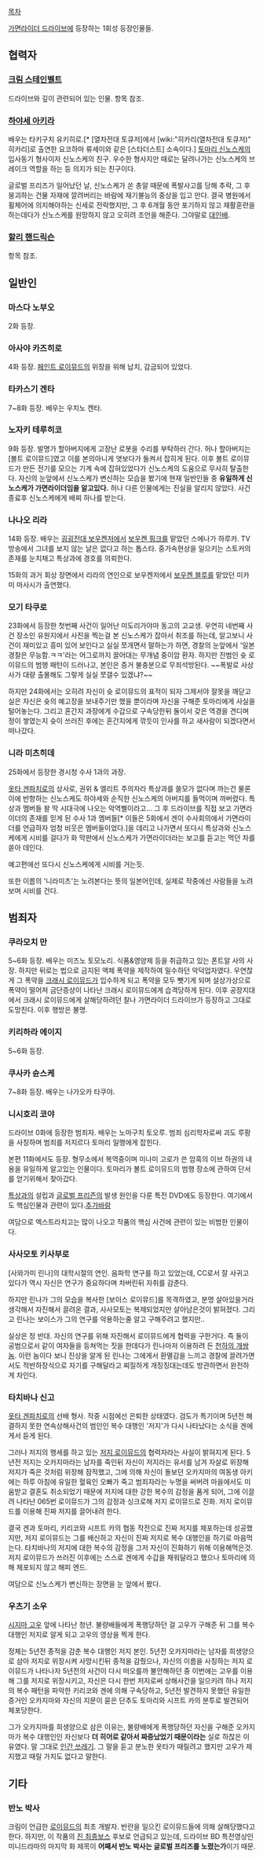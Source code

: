 [[목차]]

[[가면라이더 드라이브]]에 등장하는 1회성 등장인물들.
== 협력자 ==
=== [[크림 스테인벨트]] ===
드라이브와 깊이 관련되어 있는 인물. 항목 참조.

=== [[하야세 아키라]] ===
배우는 타키구치 유키히로.[* [열차전대 토큐저]에서 [wiki:"히카리(열차전대 토큐저)" 히카리]로 출연한 요코하마 류세이와 같은 [스타더스트] 소속이다.] [[토마리 신노스케]]의 입사동기 형사이자 신노스케의 친구. 우수한 형사지만 때로는 달려나가는 신노스케의 브레이크 역할을 하는 등 의지가 되는 친구이다.

글로벌 프리즈가 일어났던 날, 신노스케가 쏜 총알 때문에 폭발사고를 당해 추락, 그 후 붕괴하는 건물 자재에 깔려버리는 바람에 재기불능의 중상을 입고 만다. 결국 병원에서 휠체어에 의지해야하는 신세로 전락했지만, 그 후 6개월 동안 포기하지 않고 재활훈련을 하는데다가 신노스케를 원망하지 않고 오히려 조언을 해준다. 그야말로 [[대인배]].

=== [[할리 핸드릭슨]] ===
항목 참조.

== 일반인 ==
=== 마스다 노부오 ===
2화 등장.

=== 아사야 카즈히로 ===
4화 등장. [[페인트 로이뮤드]]의 위장을 위해 납치, 감금되어 있었다.

=== 타카스기 겐타 ===
7~8화 등장. 배우는 우치노 켄타.

=== 노자키 테루히코 ===
9화 등장. 발명가 할아버지에게 고장난 로봇을 수리를 부탁하러 간다. 허나 할아버지는 [볼트 로이뮤드]였고 이를 본의아니게 엿보다가 들켜서 잡히게 된다. 이후 볼트 로이뮤드가 만든 전기를 모으는 기계 속에 잡혀있었다가 신노스케의 도움으로 무사히 탈출한다. 자신의 눈앞에서 신노스케가 변신하는 모습을 봤기에 현재 일반인들 중 '''유일하게 신노스케가 가면라이더임을 알고있다.''' 허나 다른 인물에게는 진실을 알리지 않았다. 사건 종료후 신노스케에게 배찌 하나를 받는다. 

=== 나나오 리라 ===
14화 등장. 배우는 [[굉굉전대 보우켄저]]에서 [[니시호리 사쿠라|보우켄 핑크]]를 맡았던 스에나가 하루카. TV 방송에서 그녀를 보지 않는 날은 없다고 하는 톱스타. 중가속현상을 일으키는 스토커의 존재를 눈치채고 특상과에 경호를 의뢰한다.

15화의 과거 회상 장면에서 리라의 연인으로 보우켄저에서 [[모가미 소우타|보우켄 블루]]를 맡았던 미카미 마사시가 출연했다.

=== 모기 타쿠로 ===
23화에서 등장한 첫번째 사건이 일어난 미도리가야마 동고의 고교생.
우연히 네번째 사건 장소인 유원지에서 사진을 찍는걸 본 신노스케가 잡아서 취조를 하는데, 알고보니 사건이 재미있고 흥미 있어 보인다고 실실 쪼개면서 말하는가 하면, 경찰의 눈앞에서 '일본 경찰은 무능함.ㅋㅋ'라는 어그로까지 끌어대는 무개념 중이암 환자. 하지만 진범인 슛 로이뮤드의 범행 패턴이 드러나고, 본인은 증거 불충분으로 무죄석방된다. ~~폭발로 사상사가 대량 출몰해도 그렇게 실실 쪼갤수 있겠냐?~~ 

하지만 24화에서는 오히려 자신이 슛 로이뮤드의 표적이 되자 그제서야 잘못을 깨닫고 실은 자신은 슛의 예고장을 보내주기만 했을 뿐이라며 자신을 구해준 토마리에게 사실을 털어놓는다. 그리고 혼간지 과장에게 수갑으로 구속당한뒤 둘이서 갖은 역경을 견디며 정이 쌓였는지 슛이 쓰러진 후에는 혼간지에게 깎듯이 인사를 하고 새사람이 되겠다면서 떠나갔다.

=== 니라 미츠히데 ===
25화에서 등장한 경시청 수사 1과의 과장.

[[옷타 겐파치로]]의 상사로, 권위 & 엘리트 주의자라 특상과를 쓸모가 없다며 까는건 물론 이에 반항하는 신노스케도 하야세와 순직한 신노스케의 아버지를 들먹이며 까버렸다. 특상과 멤버들 왈 딱 시대극에 나오는 악역삘이라고... 그 후 드라이브를 직접 보고 가면라이더의 존재를 믿게 된 수사 1과 멤버들[* 이들은 5화에서 겐이 수사회의에서 가면라이더를 언급하자 엄청 비웃은 멤버들이었다.]을 데리고 나가면서 또다시 특상과와 신노스케에게 시비를 걸다가 화 막판에서 신노스케가 가면라이더라는 보고를 듣고는 먹던 차를 쏟아 데인다.

예고편에선 또다시 신노스케에게 시비를 거는듯.

또한 이름의 '니라미츠'는 노려본다는 뜻의 일본어인데, 실제로 작중에선 사람들을 노려보며 시비를 건다. 

== 범죄자 ==
=== 쿠라모치 만 ===
5~6화 등장. 배우는 미즈노 토모노리. 식품&영양제 등을 취급하고 있는 폰트알 사의 사장. 하지만 뒤로는 법으로 금지된 액체 폭약을 제작하여 밀수하던 악덕업자였다. 우연찮게 그 폭약을 [[크래시 로이뮤드]]가 입수하게 되고 폭약을 모두 뺏기게 되며 설상가상으로 폭약이 떨어져 금단증상이 나타난 크래시 로이뮤드에게 습격당하게 된다. 이후 공장지대에서 크래시 로이뮤드에게 살해당하려던 찰나 가면라이더 드라이브가 등장하고 그대로 도망친다. 이후 행방은 불명.

=== 키리하라 에이지 ===
5~6화 등장.

=== 쿠사카 슌스케 ===
7~8화 등장. 배우는 나가오카 타쿠야.

=== 니시호리 코야 ===
드라이브 0화에 등장한 범죄자. 배우는 노마구치 토오루. 범죄 심리학자로써 괴도 루팡을 사칭하며 범죄를 저지르다 토마리 일행에게 잡힌다. 

본편 11화에서도 등장. 형무소에서 복역중이며 미나미 고로가 쓴 암흑의 이브 하권의 내용을 유일하게 알고있는 인물이다. 토마리가 볼트 로이뮤드의 범행 장소에 관하여 단서를 얻기위해서 찾아갔다. 

[[특상과]]의 설립과 [[글로벌 프리즌]]의 발생 원인을 다룬 특전 DVD에도 등장한다. 여기에서도 핵심인물과 관련이 있다.[[추가바람]]

여담으로 엑스트라치고는 많이 나오고 작품의 핵심 사건에 관련이 있는 비범한 인물이다.
=== 사사모토 키사부로 ===
[사와가미 린나]의 대학시절의 연인. 음파학 연구를 하고 있었는데, CC로서 잘 사귀고 있다가 역시 자신은 연구가 중요하다며 차버린뒤 자취를 감춘다.

하지만 린나가 그의 모습을 복사한 [보이스 로이뮤드]를 목격하였고, 분명 살아있을거라 생각해서 자진해서 끌려온 결과, 사사모토는 복제되었지만 살아남은것이 밝혀졌다. 그리고 린나는 보이스가 그의 연구를 악용하는줄 알고 구해주려고 했지만..

실상은 정 반대. 자신의 연구를 위해 자진해서 로이뮤드에게 협력을 구한거다. 즉 둘이 공범으로서 같이 여자들을 등쳐먹는 짓을 한데다가 린나마저 이용하려 든 [[천하의 개쌍놈]]. 이런 놈이다 보니 진상을 알게 된 린나는 그에게서 환멸감을 느끼고 경찰에 끌려가면서도 적반하장식으로 자기를 구해달라고 찌질하게 개징징대는데도 방관하면서 완전하게 차인다.

=== 타치바나 신고 ===
[[옷타 겐파치로]]의 선배 형사. 작중 시점에선 은퇴한 상태였다. 검도가 특기이며 5년전 해결하지 못한 연속상해사건의 범인인 복수 대행인 '저지'가 다시 나타났다는 소식을 겐에게서 듣게 된다. 

그러나 저지의 행세를 하고 있는 [[저지 로이뮤드]]의 협력자라는 사실이 밝혀지게 된다. 5년전 저지는 오카지마라는 남자를 죽인뒤 자신이 저지라는 유서를 남겨 자살로 위장해 저지가 죽은 것처럼 위장해 잠적했고, 그에 의해 자신이 돌보던 오카지마의 여동생 아키에는 하루 아침에 유일한 혈육인 오빠가 죽고 범죄자라는 누명을 써버려 마을에서도 미움받고 결혼도 취소되었기 때문에 저지에 대한 강한 복수의 감정을 품게 되어, 그에 이끌려 나타난 065번 로이뮤드가 그의 감정과 싱크로해 저지 로이뮤드로 진화. 저지 로이뮤드를 이용해 진짜 저지를 끌어내려 한다.

결국 겐과 토마리, 키리코와 시프트 카의 협동 작전으로 진짜 저지를 체포하는데 성공했지만, 저지 로이뮤드는 그를 배신하고 자신이 진짜 저지로 복수 대행인을 하기로 마음먹는다. 타치바나의 저지에 대한 복수의 감정을 그저 자신이 진화하기 위해 이용해먹은것. 저지 로이뮤드가 쓰러진 이후에는 스스로 겐에게 수갑을 채워달라고 했으나 토마리에 의해 체포되지 않고 해피 엔드.

여담으로 신노스케가 변신하는 장면을 눈 앞에서 봤다.
=== 우츠기 소우 ===
[[시지마 고우]] 앞에 나타난 청년. 불량배들에게 폭행당하던 걸 고우가 구해준 뒤 그를 복수 대행인 저지로 알게 되고 고우의 영상을 찍게 한다.

정체는 5년전 종적을 감춘 복수 대행인 저지 본인. 5년전 오카지마라는 남자를 희생양으로 삼아 저지로 위장시켜 사망시킨뒤 종적을 감췄으나, 자신의 이름을 사칭하는 저지 로이뮤드가 나타나자 5년전의 사건이 다시 떠오를까 불안해하던 중 이번에는 고우를 이용해 그를 저지로 위장시키고, 자신은 다시 한번 저지로써 상해사건을 일으키려 하나 저지의 복수 패턴을 파악한 키리코와 겐에 의해 구속당하고, 5년전 발견하지 못했던 유일한 증거인 오카지마와 자신의 지문이 묻은 단추도 토마리와 시프트 카의 분투로 발견되어 체포당한다.

그가 오카지마를 희생양으로 삼은 이유는, 불량배에게 폭행당하던 자신을 구해준 오카지마가 복수 대행인인 자신보다 '''더 히어로 같아서 짜증났었기 때문이라는''' 실로 하찮은 이유였다. 말 그대로 [[인간 쓰레기]]. 그 말을 듣고 분노한 옷타가 때릴려고 했지만 고우가 제지했고 때릴 가치도 없다고 말한다.

== 기타 ==
=== 반노 박사 ===
크림이 언급한 [[로이뮤드]]의 최초 개발자. 반란을 일으킨 로이뮤드들에 의해 살해당했다고 한다. 하지만, 이 작품의 [[진 최종보스]] 후보로 언급되고 있는데, 드라이브 BD 특전영상인 미니드라마의 마지막 화 제목이 '''어째서 반노 박사는 글로벌 프리즈를 노렸는가'''이기 때문.
